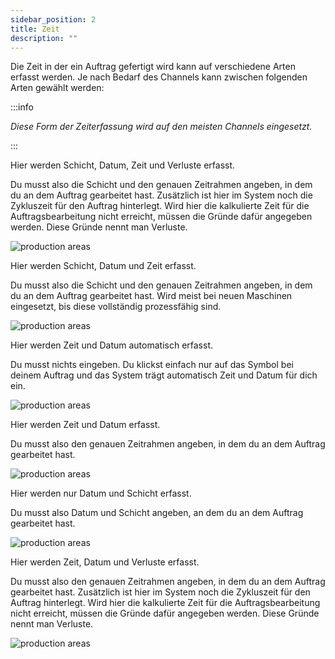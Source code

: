 ```yaml
---
sidebar_position: 2
title: Zeit
description: ""
---
```



<div className="background-container">

Die Zeit in der ein Auftrag gefertigt wird kann auf verschiedene Arten erfasst werden.
Je nach Bedarf des Channels kann zwischen folgenden Arten gewählt werden<!--  -->:

<Tabs className="unique-tabs">


<TabItem value="Datum - Zeit - Schicht - Verluste">

:::info

*Diese Form der Zeiterfassung wird auf den meisten Channels eingesetzt.*

:::

Hier werden Schicht, Datum, Zeit und Verluste erfasst.

Du musst also die Schicht und den genauen Zeitrahmen angeben, in dem du an dem Auftrag gearbeitet hast. Zusätzlich ist hier im System noch die Zykluszeit für den Auftrag hinterlegt. Wird hier die kalkulierte Zeit für die Auftragsbearbeitung nicht erreicht, müssen die Gründe dafür angegeben werden.
Diese Gründe nennt man Verluste.

![production areas](../../../../static/img/fertigung/rückmeldung/zeit/1.png)

</TabItem>

<TabItem value="Datum - Zeit - Schicht">

Hier werden Schicht, Datum und Zeit erfasst.

Du musst also die Schicht und den genauen Zeitrahmen angeben, in dem du an dem Auftrag gearbeitet hast. Wird meist bei neuen Maschinen eingesetzt, bis diese vollständig prozessfähig sind.

![production areas](../../../../static/img/fertigung/rückmeldung/zeit/1.png)

</TabItem>

<TabItem value="Zeitstempel">

Hier werden Zeit und Datum automatisch erfasst.

Du musst nichts eingeben. Du klickst einfach nur auf das <FontAwesomeIcon icon="fa-plus" size="xl" color="#0066cc"/> Symbol bei deinem Auftrag und das System trägt automatisch Zeit und Datum für dich ein.

![production areas](../../../../static/img/fertigung/rückmeldung/zeit/2.png)

</TabItem>

<TabItem value="Datum - Zeit">

Hier werden Zeit und Datum erfasst.

Du musst also den genauen Zeitrahmen angeben, in dem du an dem Auftrag gearbeitet hast.


![production areas](../../../../static/img/fertigung/rückmeldung/zeit/3.png)

</TabItem>

<TabItem value="Datum - Schicht">

Hier werden nur Datum und Schicht erfasst.

Du musst also Datum und Schicht angeben, an dem du an dem Auftrag gearbeitet hast.

![production areas](../../../../static/img/fertigung/rückmeldung/zeit/4.png)

</TabItem>

<TabItem value="Datum - Zeit - Verluste">

Hier werden Zeit, Datum und Verluste erfasst.

Du musst also den genauen Zeitrahmen angeben, in dem du an dem Auftrag gearbeitet hast. Zusätzlich ist hier im System noch die Zykluszeit für den Auftrag hinterlegt. Wird hier die kalkulierte Zeit für die Auftragsbearbeitung nicht erreicht, müssen die Gründe dafür angegeben werden.
Diese Gründe nennt man Verluste.

![production areas](../../../../static/img/fertigung/rückmeldung/zeit/5.png)

</TabItem>

</Tabs>
</div>
